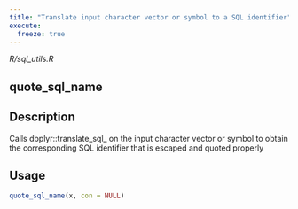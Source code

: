 ```yaml
---
title: "Translate input character vector or symbol to a SQL identifier"
execute:
  freeze: true
---
```


*R/sql_utils.R*

## quote_sql_name

## Description
Calls dbplyr::translate_sql_ on the input character vector or symbol to obtain the corresponding SQL identifier that is escaped and quoted properly 


## Usage
```r
quote_sql_name(x, con = NULL) 
```








